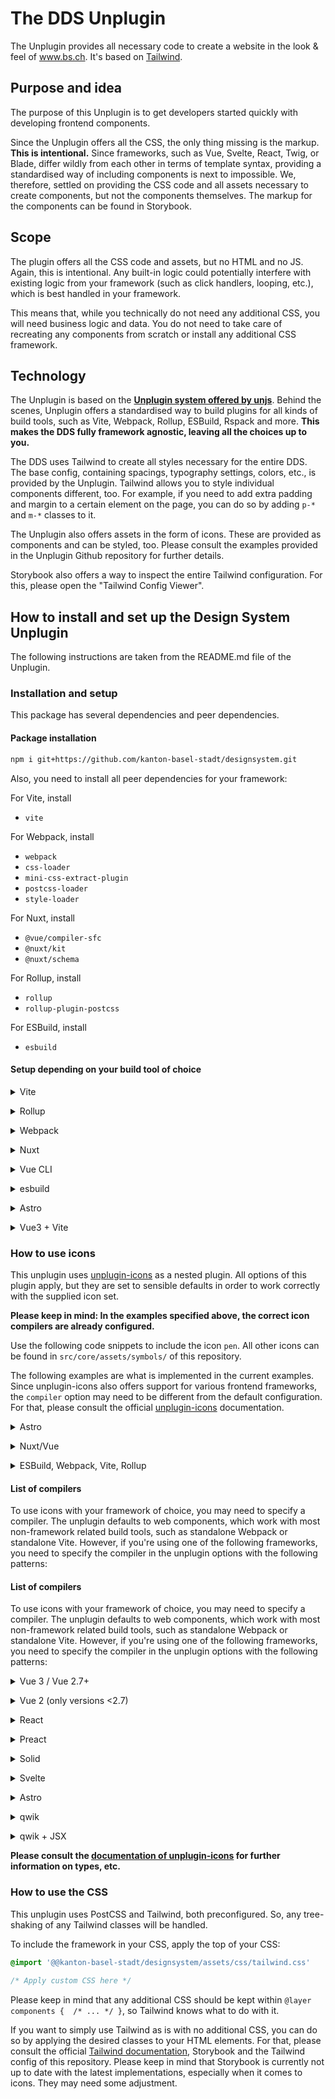 
<Meta title="3. The Unplugin" />
<Unstyled>

# The DDS Unplugin

The Unplugin provides all necessary code to create a website in the look & feel of www.bs.ch. It's based on
[Tailwind](https://tailwindcss.com).

## Purpose and idea

The purpose of this Unplugin is to get developers started quickly with developing frontend components.

Since the Unplugin offers all the CSS, the only thing missing is the markup. **This is intentional.** Since
frameworks, such as Vue, Svelte, React, Twig, or Blade, differ wildly from each other in terms of template syntax,
providing a standardised way of including components is next to impossible. We, therefore, settled on providing the CSS
code and all assets necessary to create components, but not the components themselves. The markup for the components
can be found in Storybook.

## Scope

The plugin offers all the CSS code and assets, but no HTML and no JS. Again, this is intentional. Any built-in logic could
potentially interfere with existing logic from your framework (such as click handlers, looping, etc.), which is best
handled in your framework.

This means that, while you technically do not need any additional CSS, you will need business logic and data. You do not
need to take care of recreating any components from scratch or install any additional CSS framework.

## Technology

The Unplugin is based on the [**Unplugin system offered by unjs**](https://unplugin.unjs.io).  Behind the scenes,
Unplugin offers a standardised way to build plugins for all kinds of build tools, such as Vite, Webpack, Rollup,
ESBuild, Rspack and more. **This makes the DDS fully framework agnostic, leaving all the choices up to you.**

The DDS uses Tailwind to create all styles necessary for the entire DDS. The base config, containing spacings,
typography settings, colors, etc., is provided by the Unplugin. Tailwind allows you to style individual components
different, too. For example, if you need to add extra padding and margin to a certain element on the page, you can do
so by adding `p-*` and `m-*` classes to it.

The Unplugin also offers assets in the form of icons. These are provided as components and can be styled, too. Please
consult the examples provided in the Unplugin Github repository for further details.

Storybook also offers a way to inspect the entire Tailwind configuration. For this, please open the "Tailwind Config Viewer".

## How to install and set up the Design System Unplugin

The following instructions are taken from the README.md file of the Unplugin.

### Installation and setup

This package has several dependencies and peer dependencies.

#### Package installation

```bash
npm i git+https://github.com/kanton-basel-stadt/designsystem.git
```

Also, you need to install all peer dependencies for your framework:

For Vite, install

 * `vite`

For Webpack, install

 * `webpack`
 * `css-loader`
 * `mini-css-extract-plugin`
 * `postcss-loader`
 * `style-loader`

For Nuxt, install

 * `@vue/compiler-sfc`
 * `@nuxt/kit`
 * `@nuxt/schema`

For Rollup, install

 * `rollup`
 * `rollup-plugin-postcss`

For ESBuild, install

 * `esbuild`

#### Setup depending on your build tool of choice

<details>
<summary>Vite</summary><br />

```ts
import KantonBSDesignsystemPlugin from '@@kanton-basel-stadt/designsystem/vite'

export default defineConfig({
  plugins: [
    KantonBSDesignsystemPlugin({ /* Options */ }),
  ],
  server: {
    fs: {
      strict: false,
    }
  },
})
```

Example: Can be found in `examples/vite-vanillla`.

<br /></details>

<details>
<summary>Rollup</summary><br />

```ts
// rollup.config.js
import KantonBSDesignsystemPlugin from '@@kanton-basel-stadt/designsystem/dist/rollup.cjs'

export default {
  input: 'main.js',
  output: { format: 'es', file: 'dist/bundle.js' },
  plugins: [
    KantonBSDesignsystemPlugin.default({
      tailwindOptions: {
        targetDir: `${process.cwd()}/dist` // Necessary for the output of font files to work
      }
    }),
  ],
}
```

Example: Can be found in `examples/rollup`.

<br /></details>

<details>
<summary>Webpack</summary><br />

```ts
// webpack.config.js
module.exports = {
  /* ... */
  plugins: [
    require('@@kanton-basel-stadt/designsystem/webpack').default({ /* Options */ })
  ],
}
```

Example: Can be found in `examples/webpack5`.

<br /></details>

<details>
<summary>Nuxt</summary><br />

```ts
// nuxt.config.js
export default defineNuxtConfig({
  modules: [
    ['@@kanton-basel-stadt/designsystem/nuxt', {
      iconOptions: {
        compiler: 'vue3',
      }
    }],
  ],
})
```

> This module works for both Nuxt 2 and [Nuxt Vite](https://github.com/nuxt/vite)

Example: Can be found in `examples/nuxt`.

<br /></details>

<details>
<summary>Vue CLI</summary><br />

```ts
// vue.config.js
module.exports = {
  configureWebpack: {
    plugins: [
      require('@@kanton-basel-stadt/designsystem/webpack')({
        iconOptions: {
          compiler: 'vue3',
        },
      }),
    ],
  },
}
```

<br /></details>

<details>
<summary>esbuild</summary><br />

```ts
// esbuild.config.js
import { build } from 'esbuild'
import Starter from '@@kanton-basel-stadt/designsystem/esbuild'

build({
  plugins: [KantonBSDesignsystemPlugin()],
  loader: {
    // Necessary for the font files to work
    '.woff': 'file',
    '.woff2': 'file',
  }
})
```

Example: Can be found in `examples/esbuild`.

<br /></details>

<details>
<summary>Astro</summary><br />

```ts
// astro.config.mjs
import KantonBSDesignsystemPlugin from '@@kanton-basel-stadt/designsystem/astro'

// https://astro.build/config
export default defineConfig({
  integrations: [
    KantonBSDesignsystemPlugin({
      iconOptions: {
        compiler: 'astro',
      }
    })
  ],
})
```

Example: Can be found in `examples/astro`.

<br /></details>

<details className="mb-30">
<summary>Vue3 + Vite</summary><br />

```ts
// vite.config.ts
import { fileURLToPath, URL } from 'node:url'

import { defineConfig } from 'vite'
import vue from '@vitejs/plugin-vue'
import KantonBSDesignsystemPlugin from '@@kanton-basel-stadt/designsystem/vite'

// https://vitejs.dev/config/
export default defineConfig({
  plugins: [
    KantonBSDesignsystemPlugin({
      iconOptions: {
        compiler: 'vue3',
      },
    }),
    vue(),
  ],
  resolve: {
    alias: {
      '@': fileURLToPath(new URL('./src', import.meta.url))
    }
  },
  server: {
    fs: {
      strict: false,
    }
  },
})

```

Example: Can be found in `examples/vue-vite`.

<br /></details>

### How to use icons

This unplugin uses [unplugin-icons](https://www.npmjs.com/package/unplugin-icons) as a nested plugin. All options of
this plugin apply, but they are set to sensible defaults in order to work correctly with the supplied icon set.

**Please keep in mind: In the examples specified above, the correct icon compilers are already configured.**

Use the following code snippets to include the icon `pen`. All other icons can be found in `src/core/assets/symbols/`
of this repository.

The following examples are what is implemented in the current examples. Since unplugin-icons also offers support for
various frontend frameworks, the `compiler` option may need to be different from the default configuration. For that,
please consult the official [unplugin-icons](https://www.npmjs.com/package/unplugin-icons#configuration) documentation.

<details>
<summary>Astro</summary><br />

```astro
---
import IconSymbolPen from '@@kanton-basel-stadt/designsystem/icons/symbol/pen'
---

<IconSymbolPen />
```

Example: Can be found in `examples/astro`.

<br /></details>

<details>
<summary>Nuxt/Vue</summary><br />

```html
<script lang="ts" setup>
  import IconSymbolPen from '@@kanton-basel-stadt/designsystem/icons/symbol/pen'
</script>

<template>
  <div>
    <IconSymbolPen />
  </div>
</template>
```

Example: Can be found in `examples/nuxt`.

<br /></details>

<details className="mb-20">
<summary>ESBuild, Webpack, Vite, Rollup</summary><br />

In your bundle file:
```js
import '@@kanton-basel-stadt/designsystem/icons/symbol/pen'
```

And then, in your HTML file:

```html
<icon-symbol-pen />
```

Example: Can be found in `examples/nuxt`.

<br /></details>

#### List of compilers

To use icons with your framework of choice, you may need to specify a compiler. The unplugin defaults to web components,
which work with most non-framework related build tools, such as standalone Webpack or standalone Vite. However, if
you're using one of the following frameworks, you need to specify the compiler in the unplugin options with the following
patterns:


#### List of compilers

To use icons with your framework of choice, you may need to specify a compiler. The unplugin defaults to web components,
which work with most non-framework related build tools, such as standalone Webpack or standalone Vite. However, if
you're using one of the following frameworks, you need to specify the compiler in the unplugin options with the following
patterns:

<details>
<summary>Vue 3 / Vue 2.7+</summary><br />

Requires peer dependency `@vue/compiler-sfc`.

```js
KantonBSDesignsystemPlugin({
  iconOptions: {
    compiler: 'vue3',
  },
})
```
<br /></details>

<details>
<summary>Vue 2 (only versions &lt;2.7)</summary><br />

Requires peer dependency `vue-template-compiler`.

```js
KantonBSDesignsystemPlugin({
  iconOptions: {
    compiler: 'vue2',
  },
})
```
<br /></details>


<details>
<summary>React</summary><br />

Requires peer dependencies `@svgr/core` and its plugin `@svgr/plugin-jsx`.

```js
KantonBSDesignsystemPlugin({
  iconOptions: {
    compiler: 'jsx',
    jsx: 'react',
  },
})
```
<br /></details>

<details>
<summary>Preact</summary><br />

Requires peer dependencies `@svgr/core` and its plugin `@svgr/plugin-jsx`.

```js
KantonBSDesignsystemPlugin({
  iconOptions: {
    compiler: 'jsx',
    jsx: 'preact',
  },
})
```
<br /></details>

<details>
<summary>Solid</summary><br />

```js
KantonBSDesignsystemPlugin({
  iconOptions: {
    compiler: 'solid'
  },
})
```
<br /></details>

<details>
<summary>Svelte</summary><br />

```js
KantonBSDesignsystemPlugin({
  iconOptions: {
    compiler: 'svelte'
  },
})
```
<br /></details>

<details>
<summary>Astro</summary><br />

```js
KantonBSDesignsystemPlugin({
  iconOptions: {
    compiler: 'astro'
  },
})
```
<br /></details>

<details>
<summary>qwik</summary><br />

```js
KantonBSDesignsystemPlugin({
  iconOptions: {
    compiler: 'qwik'
  },
})
```
<br /></details>

<details>
<summary>qwik + JSX</summary><br />

Requires peer dependencies `@svgr/core` and its plugin `@svgr/plugin-jsx`.

```js
KantonBSDesignsystemPlugin({
  iconOptions: {
    compiler: 'jsx',
    jsx: 'qwik',
  },
})
```
<br /></details>

**Please consult the [documentation of unplugin-icons](https://github.com/unplugin/unplugin-icons) for further
information on types, etc.**

### How to use the CSS

This unplugin uses PostCSS and Tailwind, both preconfigured. So, any tree-shaking of any Tailwind classes will be handled.

To include the framework in your CSS, apply the top of your CSS:

```css
@import '@@kanton-basel-stadt/designsystem/assets/css/tailwind.css'

/* Apply custom CSS here */
```

Please keep in mind that any additional CSS should be kept within `@layer components {  /* ... */ }`, so Tailwind knows
what to do with it.

If you want to simply use Tailwind as is with no additional CSS, you can do so by applying the desired classes to your
HTML elements. For that, please consult the official [Tailwind documentation](https://tailwindcss.com/docs/installation),
Storybook and the Tailwind config of this repository. Please keep in mind that Storybook is currently not up to date with
the latest implementations, especially when it comes to icons. They may need some adjustment.

</Unstyled>
